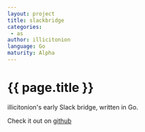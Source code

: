 ```yaml
---
layout: project
title: slackbridge
categories: 
 - as
author: illicitonion
language: Go
maturity: Alpha
---
```


# {{ page.title }}
illicitonion's early Slack bridge, written in Go.

Check it out on [github](https://github.com/illicitonion/slackbridge)
